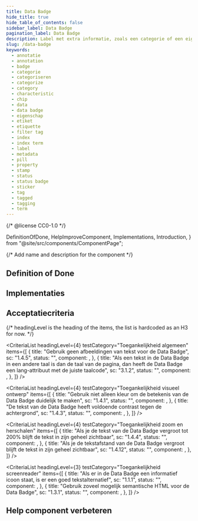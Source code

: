 ```yaml
---
title: Data Badge
hide_title: true
hide_table_of_contents: false
sidebar_label: Data Badge
pagination_label: Data Badge
description: Label met extra informatie, zoals een categorie of een eigenschap.
slug: /data-badge
keywords:
  - annotatie
  - annotation
  - badge
  - categorie
  - categoriseren
  - categorize
  - category
  - characteristic
  - chip
  - data
  - data badge
  - eigenschap
  - etiket
  - etiquette
  - filter tag
  - index
  - index term
  - label
  - metadata
  - pill
  - property
  - stamp
  - status
  - status badge
  - sticker
  - tag
  - tagged
  - tagging
  - term
---
```


{/* @license CC0-1.0 */}

  DefinitionOfDone,
  HelpImproveComponent,
  Implementations,
  Introduction,
} from "@site/src/components/ComponentPage";

{/* Add name and description for the component */}


<Introduction component={component} headingLevel={1} description={description} />

## Definition of Done

<DefinitionOfDone component={component} headingLevel={3} />

## Implementaties

<Implementations component={component} headingLevel={3} />

## Acceptatiecriteria

{/* headingLevel is the heading of the items, the list is hardcoded as an H3 for now. */}

<CriteriaList
  headingLevel={4}
  testCategory="Toegankelijkheid algemeen"
  items={[
    {
      title: "Gebruik geen afbeeldingen van tekst voor de Data Badge",
      sc: "1.4.5",
      status: "",
      component: <Wcag145 />,
    },
    {
      title:
        "Als een tekst in de Data Badge in een andere taal is dan de taal van de pagina, dan heeft de Data Badge een lang-attribuut met de juiste taalcode",
      sc: "3.1.2",
      status: "",
      component: <Wcag312 />,
    },
  ]}
/>

<CriteriaList
  headingLevel={4}
  testCategory="Toegankelijkheid visueel ontwerp"
  items={[
    {
      title: "Gebruik niet alleen kleur om de betekenis van de Data Badge duidelijk te maken",
      sc: "1.4.1",
      status: "",
      component: <Wcag141 />,
    },
    {
      title: "De tekst van de Data Badge heeft voldoende contrast tegen de achtergrond",
      sc: "1.4.3",
      status: "",
      component: <Wcag143 />,
    },
  ]}
/>

<CriteriaList
  headingLevel={4}
  testCategory="Toegankelijkheid zoom en herschalen"
  items={[
    {
      title: "Als je de tekst van de Data Badge vergroot tot 200% blijft de tekst in zijn geheel zichtbaar",
      sc: "1.4.4",
      status: "",
      component: <Wcag144 />,
    },
    {
      title: "Als je de tekstafstand van de Data Badge vergroot blijft de tekst in zijn geheel zichtbaar",
      sc: "1.4.12",
      status: "",
      component: <Wcag1412 />,
    },
  ]}
/>

<CriteriaList
  headingLevel={3}
  testCategory="Toegankelijkheid screenreader"
  items={[
    {
      title: "Als er in de Data Badge een informatief icoon staat, is er een goed tekstalternatief",
      sc: "1.1.1",
      status: "",
      component: <Wcag111 />,
    },
    {
      title: "Gebruik zoveel mogelijk semantische HTML voor de Data Badge",
      sc: "1.3.1",
      status: "",
      component: <Wcag131 />,
    },
  ]}
/>

## Help component verbeteren

<HelpImproveComponent component={component} headingLevel={3} />
